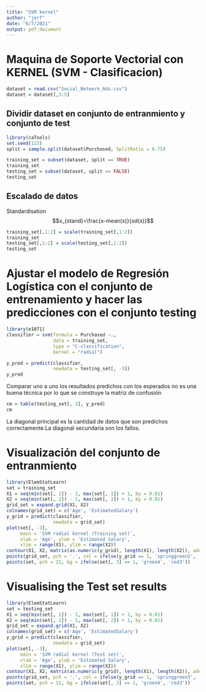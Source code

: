 ```yaml
---
title: "SVM kernel"
author: "jerf"
date: "6/7/2021"
output: pdf_document
---
```


# Maquina de Soporte Vectorial con KERNEL (SVM - Clasificacion)


```r
dataset = read.csv("Social_Network_Ads.csv")
dataset = dataset[,3:5]
```




## Dividir dataset en conjunto de entranmiento y conjunto de test

```r
library(caTools)
set.seed(123)
split = sample.split(dataset$Purchased, SplitRatio = 0.75)
```



```r
training_set = subset(dataset, split == TRUE)
training_set
testing_set = subset(dataset, split == FALSE)
testing_set
```


## Escalado de datos

Standardisation $$x_{stand}=\frac{x-mean(x)}{sd(x)}$$

```r
training_set[,1:2] = scale(training_set[,1:2])
training_set
testing_set[,1:2] = scale(testing_set[,1:2])
testing_set
```

# Ajustar el modelo de Regresión Logística con el conjunto de entrenamiento y hacer las predicciones con el conjunto testing

```r
library(e1071)
classifier = svm(formula = Purchased ~.,
                 data = training_set,
                 type = "C-classification",
                 kernel = "radial")
```





```r
y_pred = predict(classifier,
                 newdata = testing_set[, -3])
y_pred
```




Comparar uno a uno los resultados predichos con los esperados no es una buena técnica por lo que se construye la matriz de confusión

```r
cm = table(testing_set[, 3], y_pred)
cm
```

La diagonal principal es la cantidad de datos que son predichos correctamente.La diagonal secundaria son los fallos. 

# Visualización del conjunto de entranmiento

```r
library(ElemStatLearn)
set = training_set
X1 = seq(min(set[, 1]) - 1, max(set[, 1]) + 1, by = 0.01)
X2 = seq(min(set[, 2]) - 1, max(set[, 2]) + 1, by = 0.01)
grid_set = expand.grid(X1, X2)
colnames(grid_set) = c('Age', 'EstimatedSalary')
y_grid = predict(classifier,
                 newdata = grid_set)
plot(set[, -3],
     main = 'SVM radial kernel (Training set)',
     xlab = 'Age', ylab = 'Estimated Salary',
     xlim = range(X1), ylim = range(X2))
contour(X1, X2, matrix(as.numeric(y_grid), length(X1), length(X2)), add = TRUE)
points(grid_set, pch = '.', col = ifelse(y_grid == 1, 'springgreen3', 'tomato'))
points(set, pch = 21, bg = ifelse(set[, 3] == 1, 'green4', 'red3'))

```


# Visualising the Test set results

```r
library(ElemStatLearn)
set = testing_set
X1 = seq(min(set[, 1]) - 1, max(set[, 1]) + 1, by = 0.01)
X2 = seq(min(set[, 2]) - 1, max(set[, 2]) + 1, by = 0.01)
grid_set = expand.grid(X1, X2)
colnames(grid_set) = c('Age', 'EstimatedSalary')
y_grid = predict(classifier,
                 newdata = grid_set)
plot(set[, -3],
     main = 'SVM radial kernel (Test set)',
     xlab = 'Age', ylab = 'Estimated Salary',
     xlim = range(X1), ylim = range(X2))
contour(X1, X2, matrix(as.numeric(y_grid), length(X1), length(X2)), add = TRUE)
points(grid_set, pch = '.', col = ifelse(y_grid == 1, 'springgreen3', 'tomato'))
points(set, pch = 21, bg = ifelse(set[, 3] == 1, 'green4', 'red3'))
```

